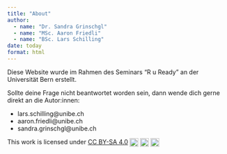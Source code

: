 ```yaml
---
title: "About"
author:
  - name: "Dr. Sandra Grinschgl"
  - name: "MSc. Aaron Friedli"
  - name: "BSc. Lars Schilling"
date: today
format: html
---
```


Diese Website wurde im Rahmen des Seminars "R u Ready" an der Universität Bern erstellt.

Sollte deine Frage nicht beantwortet worden sein, dann wende dich gerne direkt an die Autor:innen:

::: clean-list
<ul>

<li>lars.schilling\@unibe.ch</li>

<li>aaron.friedli\@unibe.ch</li>

<li>sandra.grinschgl\@unibe.ch</li>

</ul>
:::

<p>This work is licensed under <a href="https://creativecommons.org/licenses/by-sa/4.0/?ref=chooser-v1">CC BY-SA 4.0</a> <img src="images/cc.svg" alt="CC" style="height:20px; vertical-align:middle;"/> <img src="images/by.svg" alt="BY" style="height:20px; vertical-align:middle;"/> <img src="images/sa.svg" alt="SA" style="height:20px; vertical-align:middle;"/></p>
